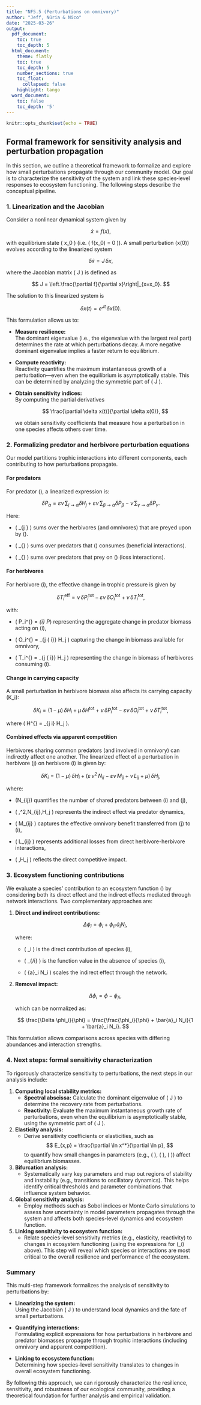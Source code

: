 ```yaml
---
title: "NF5.5 (Perturbations on omnivory)"
author: "Jeff, Núria & Nico"
date: "2025-03-26"
output:
  pdf_document:
    toc: true
    toc_depth: 5
  html_document:
    theme: flatly
    toc: true
    toc_depth: 5
    number_sections: true
    toc_float:
      collapsed: false
    highlight: tango
  word_document:
    toc: false
    toc_depth: '5'
---
```


```r
knitr::opts_chunk$set(echo = TRUE)
```

## Formal framework for sensitivity analysis and perturbation propagation

In this section, we outline a theoretical framework to formalize and explore how small perturbations propagate through our community model. Our goal is to characterize the sensitivity of the system and link these species‐level responses to ecosystem functioning. The following steps describe the conceptual pipeline.

### 1. Linearization and the Jacobian

Consider a nonlinear dynamical system given by

$$
\dot{x} = f(x),
$$

with equilibrium state \( x_0 \) (i.e. \( f(x_0) = 0 \)). A small perturbation \(\delta x(0)\) evolves according to the linearized system

$$
\delta \dot{x} = J\,\delta x,
$$

where the Jacobian matrix \( J \) is defined as

$$
J = \left.\frac{\partial f}{\partial x}\right|_{x=x_0}.
$$

The solution to this linearized system is

$$
\delta x(t) = e^{Jt}\,\delta x(0).
$$

This formulation allows us to:

- **Measure resilience:**  
  The dominant eigenvalue (i.e., the eigenvalue with the largest real part) determines the rate at which perturbations decay. A more negative dominant eigenvalue implies a faster return to equilibrium.

- **Compute reactivity:**  
  Reactivity quantifies the maximum instantaneous growth of a perturbation—even when the equilibrium is asymptotically stable. This can be determined by analyzing the symmetric part of \( J \).

- **Obtain sensitivity indices:**  
  By computing the partial derivatives

  $$
  \frac{\partial \delta x(t)}{\partial \delta x(0)},
  $$

  we obtain sensitivity coefficients that measure how a perturbation in one species affects others over time.

### 2. Formalizing predator and herbivore perturbation equations

Our model partitions trophic interactions into different components, each contributing to how perturbations propagate.

#### For predators

For predator \(\alpha\), a linearized expression is:

$$
\delta P_\alpha = \varepsilon\nu\,\sum_{j \rightsquigarrow \alpha} \delta H_j 
+ \varepsilon\nu\,\sum_{\beta \rightsquigarrow \alpha} \delta P_\beta 
- \nu\,\sum_{\gamma \rightsquigarrow \alpha} \delta P_\gamma.
$$

Here:

- \( \sum_{j \rightsquigarrow \alpha} \) sums over the herbivores (and omnivores) that are preyed upon by \(\alpha\).

- \( \sum_{\beta \rightsquigarrow \alpha} \) sums over predators that \(\alpha\) consumes (beneficial interactions).

- \( \sum_{\gamma \rightsquigarrow \alpha} \) sums over predators that prey on \(\alpha\) (loss interactions).

#### For herbivores
For herbivore \(i\), the effective change in trophic pressure is given by

$$
\delta T_i^{\text{eff}} = \nu\,\delta P_i^{\text{tot}}
- \varepsilon\nu\,\delta O_i^{\text{tot}}
+ \nu\,\delta T_i^{\text{tot}},
$$

with:

- \( \delta P_i^{\text{tot}} = \sum_{\alpha \rightsquigarrow i} \delta P_\alpha \) representing the aggregate change in predator biomass acting on \(i\),

- \( \delta O_i^{\text{tot}} = \sum_{j \in \{\text{prey of omnivore } i\}} \delta H_j \) capturing the change in biomass available for omnivory,

- \( \delta T_i^{\text{tot}} = \sum_{j \in \{\text{herbivores that consume } i\}} \delta H_j \) representing the change in biomass of herbivores consuming \(i\).

#### Change in carrying capacity

A small perturbation in herbivore biomass also affects its carrying capacity \(K_i\):

$$
\delta K_i = (1-\mu)\,\delta H_i + \mu\,\delta H^{\text{tot}} + \nu\,\delta P_i^{\text{tot}} - \varepsilon\nu\,\delta O_i^{\text{tot}} + \nu\,\delta T_i^{\text{tot}},
$$

where \( H^{\text{tot}} = \sum_{j \neq i} H_j \).

#### Combined effects via apparent competition

Herbivores sharing common predators (and involved in omnivory) can indirectly affect one another. The linearized effect of a perturbation in herbivore \(j\) on herbivore \(i\) is given by:

$$
\delta K_i = (1-\mu)\,\delta H_i + \left(\varepsilon\,\nu^2\,N_{ij} - \varepsilon\nu\,M_{ij} + \nu\,L_{ij} + \mu\right)\,\delta H_j,
$$

where:

- \(N_{ij}\) quantifies the number of shared predators between \(i\) and \(j\),

- \( \varepsilon\,\nu^2\,N_{ij}\,\delta H_j \) represents the indirect effect via predator dynamics,

- \( M_{ij} \) captures the effective omnivory benefit transferred from \(j\) to \(i\),

- \( L_{ij} \) represents additional losses from direct herbivore-herbivore interactions,

- \( \mu\,\delta H_j \) reflects the direct competitive impact.

### 3. Ecosystem functioning contributions

We evaluate a species' contribution to an ecosystem function \(\phi\) by considering both its direct effect and the indirect effects mediated through network interactions. Two complementary approaches are:

1. **Direct and indirect contributions:**

   $$
   \Delta \phi_i = \phi_i + \phi_{/i}\,\bar{a}_i N_i,
   $$

   where:
   
   - \( \phi_i \) is the direct contribution of species \(i\),
   
   - \( \phi_{/i} \) is the function value in the absence of species \(i\),
   
   - \( \bar{a}_i N_i \) scales the indirect effect through the network.

2. **Removal impact:**

   $$
   \Delta \phi_i = \phi - \phi_{/i},
   $$

   which can be normalized as:

   $$
   \frac{\Delta \phi_i}{\phi} = \frac{\frac{\phi_i}{\phi} + \bar{a}_i N_i}{1 + \bar{a}_i N_i}.
   $$

This formulation allows comparisons across species with differing abundances and interaction strengths.

### 4. Next steps: formal sensitivity characterization

To rigorously characterize sensitivity to perturbations, the next steps in our analysis include:

1. **Computing local stability metrics:**
   - **Spectral abscissa:** Calculate the dominant eigenvalue of \( J \) to determine the recovery rate from perturbations.
   - **Reactivity:** Evaluate the maximum instantaneous growth rate of perturbations, even when the equilibrium is asymptotically stable, using the symmetric part of \( J \).

2. **Elasticity analysis:**
   - Derive sensitivity coefficients or elasticities, such as
     $$
     E_{x,p} = \frac{\partial \ln x^*}{\partial \ln p},
     $$
     to quantify how small changes in parameters (e.g., \( \nu \), \( \varepsilon \), \( \mu \)) affect equilibrium biomasses.

3. **Bifurcation analysis:**
   - Systematically vary key parameters and map out regions of stability and instability (e.g., transitions to oscillatory dynamics). This helps identify critical thresholds and parameter combinations that influence system behavior.

4. **Global sensitivity analysis:**
   - Employ methods such as Sobol indices or Monte Carlo simulations to assess how uncertainty in model parameters propagates through the system and affects both species-level dynamics and ecosystem function.

5. **Linking sensitivity to ecosystem function:**
   - Relate species-level sensitivity metrics (e.g., elasticity, reactivity) to changes in ecosystem functioning (using the expressions for \(\Delta \phi_i\) above). This step will reveal which species or interactions are most critical to the overall resilience and performance of the ecosystem.

### Summary

This multi-step framework formalizes the analysis of sensitivity to perturbations by:

- **Linearizing the system:**  
  Using the Jacobian \( J \) to understand local dynamics and the fate of small perturbations.
  
- **Quantifying interactions:**  
  Formulating explicit expressions for how perturbations in herbivore and predator biomasses propagate through trophic interactions (including omnivory and apparent competition).
  
- **Linking to ecosystem function:**  
  Determining how species-level sensitivity translates to changes in overall ecosystem functioning.

By following this approach, we can rigorously characterize the resilience, sensitivity, and robustness of our ecological community, providing a theoretical foundation for further analysis and empirical validation.
